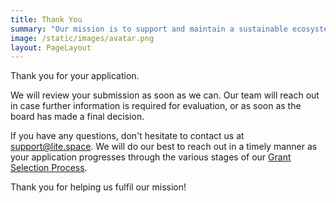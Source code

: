 ```yaml
---
title: Thank You
summary: "Our mission is to support and maintain a sustainable ecosystem of funding for free and open-source projects and contributors. Our focus is Litecoin."
image: /static/images/avatar.png
layout: PageLayout
---
```


Thank you for your application.

We will review your submission as soon as we can. Our team will reach out in
case further information is required for evaluation, or as soon as the board has
made a final decision.

If you have any questions, don't hesitate to contact us
at [support@lite.space][mail]. We will do our best to reach out in a timely
manner as your application progresses through the various stages of our [Grant
Selection Process][review].

Thank you for helping us fulfil our mission!

[mail]: mailto:support@lite.space
[review]: https://github.com/OpenSats/website/tree/master/docs/grant-selection.md
[mission]: /mission
